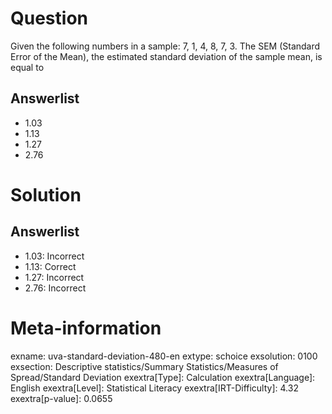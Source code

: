 Question
========

Given the following numbers in a sample: 7, 1, 4, 8, 7, 3. The SEM (Standard Error of the Mean), the estimated standard deviation of the sample mean, is equal to

Answerlist
----------

* 1.03
* 1.13
* 1.27
* 2.76

Solution
========

Answerlist
----------

* 1.03: Incorrect
* 1.13: Correct
* 1.27: Incorrect
* 2.76: Incorrect

Meta-information
================
exname: uva-standard-deviation-480-en
extype: schoice
exsolution: 0100
exsection: Descriptive statistics/Summary Statistics/Measures of Spread/Standard Deviation
exextra[Type]: Calculation
exextra[Language]: English
exextra[Level]: Statistical Literacy
exextra[IRT-Difficulty]: 4.32
exextra[p-value]: 0.0655
